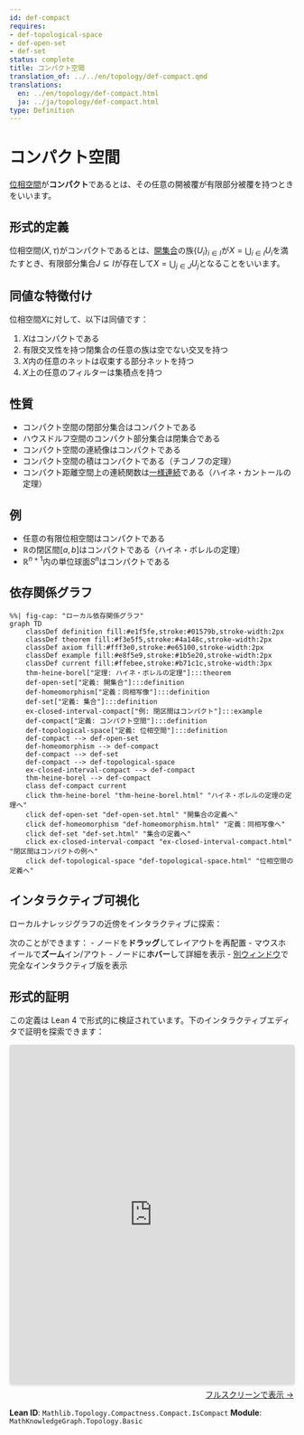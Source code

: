 ```yaml
---
id: def-compact
requires:
- def-topological-space
- def-open-set
- def-set
status: complete
title: コンパクト空間
translation_of: ../../en/topology/def-compact.qmd
translations:
  en: ../en/topology/def-compact.html
  ja: ../ja/topology/def-compact.html
type: Definition
---
```


# コンパクト空間 {#def-compact}

[位相空間](def-topological-space.qmd)が**コンパクト**であるとは、その任意の開被覆が有限部分被覆を持つときをいいます。

## 形式的定義

位相空間$(X, \tau)$がコンパクトであるとは、[開集合](def-open-set.qmd)の族$\{U_i\}_{i \in I}$が$X = \bigcup_{i \in I} U_i$を満たすとき、有限部分集合$J \subseteq I$が存在して$X = \bigcup_{j \in J} U_j$となることをいいます。

## 同値な特徴付け

位相空間$X$に対して、以下は同値です：

1. $X$はコンパクトである
2. 有限交叉性を持つ閉集合の任意の族は空でない交叉を持つ
3. $X$内の任意のネットは収束する部分ネットを持つ
4. $X$上の任意のフィルターは集積点を持つ

## 性質

- コンパクト空間の閉部分集合はコンパクトである
- ハウスドルフ空間のコンパクト部分集合は閉集合である
- コンパクト空間の連続像はコンパクトである
- コンパクト空間の積はコンパクトである（チコノフの定理）
- コンパクト距離空間上の連続関数は[一様連続](../analysis/def-uniform-continuity.qmd)である（ハイネ・カントールの定理）

## 例

- 任意の有限位相空間はコンパクトである
- $\mathbb{R}$の閉区間$[a, b]$はコンパクトである（ハイネ・ボレルの定理）
- $\mathbb{R}^{n+1}$内の単位球面$S^n$はコンパクトである

## 依存関係グラフ

```mermaid
%%| fig-cap: "ローカル依存関係グラフ"
graph TD
    classDef definition fill:#e1f5fe,stroke:#01579b,stroke-width:2px
    classDef theorem fill:#f3e5f5,stroke:#4a148c,stroke-width:2px
    classDef axiom fill:#fff3e0,stroke:#e65100,stroke-width:2px
    classDef example fill:#e8f5e9,stroke:#1b5e20,stroke-width:2px
    classDef current fill:#ffebee,stroke:#b71c1c,stroke-width:3px
    thm-heine-borel["定理: ハイネ・ボレルの定理"]:::theorem
    def-open-set["定義: 開集合"]:::definition
    def-homeomorphism["定義：同相写像"]:::definition
    def-set["定義: 集合"]:::definition
    ex-closed-interval-compact["例: 閉区間はコンパクト"]:::example
    def-compact["定義: コンパクト空間"]:::definition
    def-topological-space["定義: 位相空間"]:::definition
    def-compact --> def-open-set
    def-homeomorphism --> def-compact
    def-compact --> def-set
    def-compact --> def-topological-space
    ex-closed-interval-compact --> def-compact
    thm-heine-borel --> def-compact
    class def-compact current
    click thm-heine-borel "thm-heine-borel.html" "ハイネ・ボレルの定理の定理へ"
    click def-open-set "def-open-set.html" "開集合の定義へ"
    click def-homeomorphism "def-homeomorphism.html" "定義：同相写像へ"
    click def-set "def-set.html" "集合の定義へ"
    click ex-closed-interval-compact "ex-closed-interval-compact.html" "閉区間はコンパクトの例へ"
    click def-topological-space "def-topological-space.html" "位相空間の定義へ"
```

## インタラクティブ可視化

ローカルナレッジグラフの近傍をインタラクティブに探索：

::: {.graph-viz data-id="def-compact" data-width="700" data-height="500"}
:::

次のことができます：
- ノードを**ドラッグ**してレイアウトを再配置
- マウスホイールで**ズーム**イン/アウト
- ノードに**ホバー**して詳細を表示
- [別ウィンドウ](../../output/interactive/ja/def-compact.html){target="_blank"}で完全なインタラクティブ版を表示


## 形式的証明

この定義は Lean 4 で形式的に検証されています。下のインタラクティブエディタで証明を探索できます：

```{=html}
<div class="lean-proof-container" style="margin: 1em 0;">
  <iframe
    src="https://live.lean-lang.org/#url=https://rk0429.github.io/ModernMath/formal/MathKnowledgeGraph/Topology/Basic.lean"
    width="100%"
    height="600"
    style="border: 1px solid #ddd; border-radius: 4px; box-shadow: 0 2px 4px rgba(0,0,0,0.1);"
    title="Lean 4 Interactive Proof">
    <p>ブラウザが iframe をサポートしていません。</p>
  </iframe>
  <p style="text-align: right; margin-top: 0.5em;">
    <a href="https://live.lean-lang.org/#url=https://rk0429.github.io/ModernMath/formal/MathKnowledgeGraph/Topology/Basic.lean" target="_blank" rel="noopener noreferrer">
      フルスクリーンで表示 →
    </a>
  </p>
</div>
```

**Lean ID**: `Mathlib.Topology.Compactness.Compact.IsCompact`
**Module**: `MathKnowledgeGraph.Topology.Basic`
